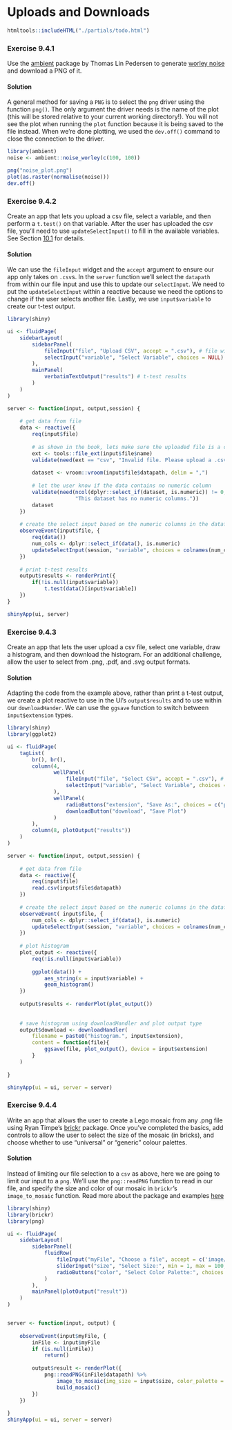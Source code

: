 # Uploads and Downloads

```r
htmltools::includeHTML("./partials/todo.html")
```

### Exercise 9.4.1 {-}

Use the [ambient](https://ambient.data-imaginist.com) package by Thomas Lin
Pedersen to generate [worley noise](https://ambient.data-imaginist.com/reference/noise_worley.html)
and download a PNG of it.

:::solution
#### Solution {-}

A general method for saving a `PNG` is to select the `png` driver using the function `png()`. The only argument the driver needs is the name of the plot (this will be stored relative to your current working directory!). You will not see the plot when running the `plot` function because it is being saved to the file instead. When we're done plotting, we used the `dev.off()` command to close the connection to the driver.

```r
library(ambient)
noise <- ambient::noise_worley(c(100, 100))

png("noise_plot.png")
plot(as.raster(normalise(noise)))
dev.off()
```
:::

<!---------------------------------------------------------------------------->
<!---------------------------------------------------------------------------->
<!---------------------------------------------------------------------------->

### Exercise 9.4.2 {-}

Create an app that lets you upload a csv file, select a variable, and then perform a `t.test()` on that variable. After the user has uploaded the csv file, you'll need to use `updateSelectInput()` to fill in the available variables. See Section [10.1](https://mastering-shiny.org/action-dynamic.html#updating-inputs) for details.

:::solution
#### Solution {-}

We can use the `fileInput` widget and the `accept` argument to ensure our app only takes on `.csv`s. In the `server` function we'll select the `datapath` from within our file input and use this to update our `selectInput`. We need to put the `updateSelectInput` within a reactive because we need the options to change if the user selects another file. Lastly, we use `input$variable` to create our t-test output.

```r
library(shiny)

ui <- fluidPage(
    sidebarLayout(
        sidebarPanel(
            fileInput("file", "Upload CSV", accept = ".csv"), # file widget
            selectInput("variable", "Select Variable", choices = NULL) # select widget
        ),
        mainPanel(
            verbatimTextOutput("results") # t-test results
        )
    )
)

server <- function(input, output,session) {
    
    # get data from file
    data <- reactive({
        req(input$file)
        
        # as shown in the book, lets make sure the uploaded file is a csv
        ext <- tools::file_ext(input$file$name)
        validate(need(ext == "csv", "Invalid file. Please upload a .csv file"))
        
        dataset <- vroom::vroom(input$file$datapath, delim = ",")
        
        # let the user know if the data contains no numeric column
        validate(need(ncol(dplyr::select_if(dataset, is.numeric)) != 0,
                      "This dataset has no numeric columns."))
        dataset
    })
    
    # create the select input based on the numeric columns in the dataframe
    observeEvent(input$file, {
        req(data())
        num_cols <- dplyr::select_if(data(), is.numeric)
        updateSelectInput(session, "variable", choices = colnames(num_cols))
    })
    
    # print t-test results
    output$results <- renderPrint({
        if(!is.null(input$variable))
            t.test(data()[input$variable])
    })
}

shinyApp(ui, server)
```
:::

<!---------------------------------------------------------------------------->
<!---------------------------------------------------------------------------->
<!---------------------------------------------------------------------------->

### Exercise 9.4.3 {-}

Create an app that lets the user upload a csv file, select one variable, draw a histogram, and then download the histogram. For an additional challenge, allow the user to select from .png, .pdf, and .svg output formats.

:::solution
#### Solution {-}

Adapting the code from the example above, rather than print a t-test output, we create a plot reactive to use in the UI's `output$results` and to use within our `downloadHander`. We can use the `ggsave` function to switch between `input$extension` types.

```r
library(shiny)
library(ggplot2)

ui <- fluidPage(
    tagList(
        br(), br(),
        column(4,
               wellPanel(
                   fileInput("file", "Select CSV", accept = ".csv"), # file widget
                   selectInput("variable", "Select Variable", choices = NULL), # select widget
               ),
               wellPanel(
                   radioButtons("extension", "Save As:", choices = c("png", "pdf", "svg"), inline = TRUE),
                   downloadButton("download", "Save Plot")
               )
        ),
        column(8, plotOutput("results"))
    )
)

server <- function(input, output,session) {
    
    # get data from file
    data <- reactive({
        req(input$file)
        read.csv(input$file$datapath)
    })
    
    # create the select input based on the numeric columns in the dataframe
    observeEvent( input$file, {
        num_cols <- dplyr::select_if(data(), is.numeric)
        updateSelectInput(session, "variable", choices = colnames(num_cols))
    })
    
    # plot histogram
    plot_output <- reactive({
        req(!is.null(input$variable))
        
        ggplot(data()) +
            aes_string(x = input$variable) +
            geom_histogram()
    })
    
    output$results <- renderPlot(plot_output())
    
    
    # save histogram using downloadHandler and plot output type
    output$download <- downloadHandler(
        filename = paste0("histogram.", input$extension),
        content = function(file){
            ggsave(file, plot_output(), device = input$extension)
        }
    )
    
}

shinyApp(ui = ui, server = server)
```
:::

<!---------------------------------------------------------------------------->
<!---------------------------------------------------------------------------->
<!---------------------------------------------------------------------------->

### Exercise 9.4.4 {-}

Write an app that allows the user to create a Lego mosaic from any .png file using Ryan Timpe's [brickr](https://github.com/ryantimpe/brickr) package. Once you've completed the basics, add controls to allow the user to select the size of the mosaic (in bricks), and choose whether to use "universal" or "generic" colour palettes.

:::solution
#### Solution {-}

Instead of limiting our file selection to a `csv` as above, here we are going to limit our input to a `png`. We'll use the `png::readPNG` function to read in our file, and specify the size and color of our mosaic in `brickr`'s `image_to_mosaic` function. Read more about the package and examples [here](https://github.com/ryantimpe/brickr)

```r
library(shiny)
library(brickr)
library(png)

ui <- fluidPage(
    sidebarLayout(
        sidebarPanel(
            fluidRow(
                fileInput("myFile", "Choose a file", accept = c('image/png')),
                sliderInput("size", "Select Size:", min = 1, max = 100, value = 35),
                radioButtons("color", "Select Color Palette:", choices = c("universal", "generic"))
            )
        ),
        mainPanel(plotOutput("result"))
    )
)


server <- function(input, output) {
    
    observeEvent(input$myFile, {
        inFile <- input$myFile
        if (is.null(inFile))
            return()
        
        output$result <- renderPlot({
            png::readPNG(inFile$datapath) %>%
                image_to_mosaic(img_size = input$size, color_palette = input$color) %>%
                build_mosaic()
        })
    })
    
}
shinyApp(ui = ui, server = server)
```
:::
